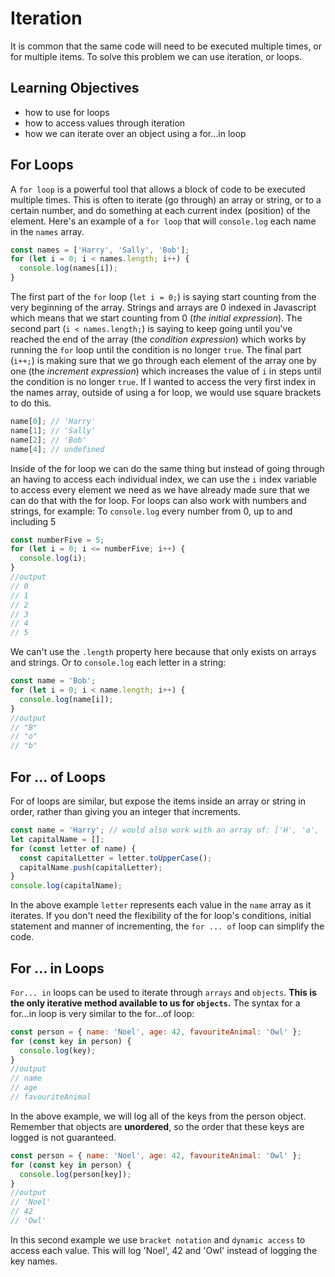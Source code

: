 # Iteration

It is common that the same code will need to be executed multiple times, or for multiple items. To solve this problem we can use iteration, or loops.

## Learning Objectives

- how to use for loops
- how to access values through iteration
- how we can iterate over an object using a for...in loop

## For Loops

A `for loop` is a powerful tool that allows a block of code to be executed multiple times.
This is often to iterate (go through) an array or string, or to a certain number, and do something at each current index (position) of the element.
Here's an example of a `for loop` that will `console.log` each name in the `names` array.

```js
const names = ['Harry', 'Sally', 'Bob'];
for (let i = 0; i < names.length; i++) {
  console.log(names[i]);
}
```

The first part of the `for` loop (`let i = 0;`) is saying start counting from the very beginning of the array. Strings and arrays are 0 indexed in Javascript which means that we start counting from 0 (_the initial expression_).
The second part (`i < names.length;`) is saying to keep going until you've reached the end of the array (the _condition expression_) which works by running the `for` loop until the condition is no longer `true`.
The final part (`i++;`) is making sure that we go through each element of the array one by one (the _increment expression_) which increases the value of `i` in steps until the condition is no longer `true`.
If I wanted to access the very first index in the names array, outside of using a for loop, we would use square brackets to do this.

```js
name[0]; // 'Harry'
name[1]; // 'Sally'
name[2]; // 'Bob'
name[4]; // undefined
```

Inside of the for loop we can do the same thing but instead of going through an having to access each individual index, we can use the `i` index variable to access every element we need as we have already made sure that we can do that with the for loop.
For loops can also work with numbers and strings, for example:
To `console.log` every number from 0, up to and including 5

```js
const numberFive = 5;
for (let i = 0; i <= numberFive; i++) {
  console.log(i);
}
//output
// 0
// 1
// 2
// 3
// 4
// 5
```

We can't use the `.length` property here because that only exists on arrays and strings.
Or to `console.log` each letter in a string:

```js
const name = 'Bob';
for (let i = 0; i < name.length; i++) {
  console.log(name[i]);
}
//output
// "B"
// "o"
// "b"
```

## For ... of Loops

For of loops are similar, but expose the items inside an array or string in order, rather than giving you an integer that increments.

```js
const name = 'Harry'; // would also work with an array of: ['H', 'a', 'r', 'r', 'y']
let capitalName = [];
for (const letter of name) {
  const capitalLetter = letter.toUpperCase();
  capitalName.push(capitalLetter);
}
console.log(capitalName);
```

In the above example `letter` represents each value in the `name` array as it iterates.
If you don't need the flexibility of the for loop's conditions, initial statement and manner of incrementing, the `for ... of` loop can simplify the code.

## For ... in Loops

`For... in` loops can be used to iterate through `arrays` and `objects`. **This is the only iterative method available to us for `objects`.**
The syntax for a for...in loop is very similar to the for...of loop:

```js
const person = { name: 'Noel', age: 42, favouriteAnimal: 'Owl' };
for (const key in person) {
  console.log(key);
}
//output
// name
// age
// favouriteAnimal
```

In the above example, we will log all of the keys from the person object. Remember that objects are **unordered**, so the order that these keys are logged is not guaranteed.

```js
const person = { name: 'Noel', age: 42, favouriteAnimal: 'Owl' };
for (const key in person) {
  console.log(person[key]);
}
//output
// 'Noel'
// 42
// 'Owl'
```

In this second example we use `bracket notation` and `dynamic access` to access each value. This will log 'Noel', 42 and 'Owl' instead of logging the key names.


